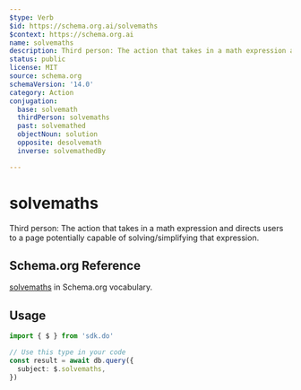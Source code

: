 ```yaml
---
$type: Verb
$id: https://schema.org.ai/solvemaths
$context: https://schema.org.ai
name: solvemaths
description: Third person: The action that takes in a math expression and directs users to a page potentially capable of solving/simplifying that expression.
status: public
license: MIT
source: schema.org
schemaVersion: '14.0'
category: Action
conjugation:
  base: solvemath
  thirdPerson: solvemaths
  past: solvemathed
  objectNoun: solution
  opposite: desolvemath
  inverse: solvemathedBy

---
```


# solvemaths

Third person: The action that takes in a math expression and directs users to a page potentially capable of solving/simplifying that expression.

## Schema.org Reference

[solvemaths](https://schema.org/SolveMathAction) in Schema.org vocabulary.

## Usage

```typescript
import { $ } from 'sdk.do'

// Use this type in your code
const result = await db.query({
  subject: $.solvemaths,
})
```
